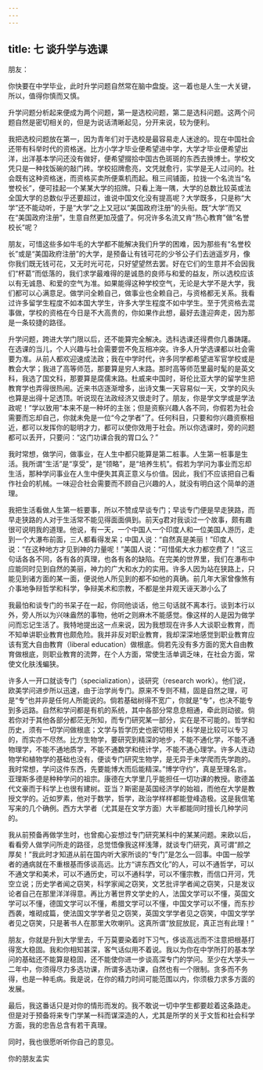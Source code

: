 ```yaml
---
---
---
```

title: 七 谈升学与选课
---




朋友：

你快要在中学毕业，此时升学问题自然常在脑中盘旋。这一着也是人生一大关键，所以，值得你慎而又慎。

升学问题分析起来便成为两个问题，第一是选校问题，第二是选科问题。这两个问题自然是密切相关的，但是为说话清晰起见，分开来说，较为便利。

我把选校问题放在第一，因为青年们对于选校是最容易走人迷途的。现在中国社会还带有科举时代的资格迷。比方小学才毕业便希望进中学，大学才毕业便希望出洋，出洋基本学问还没有做好，便希望掇拾中国古色斑斑的东西去换博士。学校文凭只是一种找饭碗的敲门砖。学校招牌愈亮，文凭就愈行，实学是无人过问的。社会既有这种资格迷，而资格买卖所便乘机而起。租三间铺面，拉拢一个名流当“名誉校长”，便可挂起一个某某大学的招牌。只看上海一隅，大学的总数比较英或法全国大学的总数似乎还要超过，谁说中国文化没有提高呢？大学既多，只是称“大学”还不能动听，于是“大学”之上又冠以“美国政府注册”的头衔。既“大学”而又在“美国政府注册”，生意自然更加茂盛了。何况许多名流又肯“热心教育”做“名誉校长”呢？

朋友，可惜这些多如牛毛的大学都不能解决我们升学的困难，因为那些有“名誉校长”或是“美国政府注册”的大学，是预备让有钱可花的少爷公子们去逍遥岁月，像你我们既无钱可花，又无时光可花，只好望望然去罢。好在它们的生意并不会因我们“杯葛”而低落的，我们求学最难得的是诚恳的良师与和爱的益友，所以选校应该以有无诚恳、和爱的空气为准。如果能得这种学校空气，无论是大学不是大学，我们都可以心满意足。做学问全赖自己，做事业也全赖自己，与资格都无关系。我看过许多留学生程度不如本国大学生，许多大学生程度不如中学生。至于凭资格去混事做，学校的资格在今日是不大高贵的，你如果作此想，最好去逢迎奔走，因为那是一条较捷的路径。

升学问题，跨进大学门限以后，还不能算完全解决。选科选课还得费你几番踌躇。在选课的当儿，个人兴趣与社会需要尝不免互相冲突。许多人升学选课都以社会需要为准。从前人都欢迎速成法政；我在中学时代，许多同学都希望进军官学校或是教会大学；我进了高等师范，那要算是穷人末路。那时高等师范里最时髦的是英文科，我选了国文科，那要算是腐儒末路。杜威来中国时，哥伦比亚大学的留学生把教育学也弄得很热闹。近来书店逐渐增多，出诗文集一天容易似一天，文学的风头也算是出得十足透顶。听说现在法政经济又很走时了。朋友，你是学文学或是学法政呢！”学以致用”本来不是一种坏的主张；但是资察兴趣人各不同，你假若为社会需要而忘却自己，你就未免是一位“今之学者”了。任何科目，只要和你兴趣资察相近，都可以发挥你的聪明才力，都可以使你效用于社会。所以你选课时，旁的问题都可以丢开，只要问：“这门功课合我的胃口么？”

我时常想，做学问，做事业，在人生中都只能算是第二桩事。人生第一桩事是生活。我所谓“生活”是“享受”，是“领略”，是“培养生机”。假若为学问为事业而忘却生活，那种学问事业在人生中便失其真正意义与价值。因此，我们不应该把自己看作社会的机械。一味迎合社会需要而不顾自己兴趣的人，就没有明白这个简单的道理。

我把生活看做人生第一桩要事，所以不赞成早谈专门；早谈专门便是早走狭路，而早走狭路的人对于生活常不能见得面面俱到。前天g君对我谈过一个故事，颇有趣很可说明我的道理。他说，有一天，一个中国人一个印度人和一位美国人游历，走到一个大瀑布前面，三人都看得发呆；中国人说：“自然真是美丽！”印度人说：“在这种地方才见到神的力量呢！”美国人说：“可惜偌大水力都空费了！”这三句话各各不同，各有各的真理，也各有各的缺陷。在完美的世界里，我们在瀑布中应能同时见到自然的美丽，神力的广大和水力的实用。许多人因为站在狭路上，只能见到诸方面的某一面，便说他人所见到的都不如他的真确。前几年大家曾像煞有介事地争辩哲学和科学，争辩美术和宗教，不都是坐井观天诬天渺小么了

我最怕和谈专门的书呆子在一起，你同他谈话，他三句话就不离本行。谈到本行以外，旁人所以为兴味盎然的事物，他听之则麻木不能感觉。像这样的人是因为做学问而忘记生活了。我特地提出这一点来说，因为我想现在许多人大谈职业教育，而不知单讲职业教育也颇危险。我并非反对职业教育，我却深深地感觉到职业教育应该有宽大自由教育（liberal education）做根底。倘若先没有多方面的宽大自由教育做根底，则职业教育的流弊，在个人方面，常使生活单调乏味，在社会方面，常使文化肤浅蝙狭。

许多人一开口就谈专门（specialization），谈研究（research work）。他们说，欧美学问进步所以迅速，由于治学尚专门。原来不专则不精，固是自然之理，可是“专”也并非是任何人所能说的。倘若基础树得不宽广，你就是“专”，也决不能专到多远路。自然和学问都是有机的系统，其中各部分常息息相通，牵此则动彼。倘若你对于其他各部分都茫无所知，而专门研究某一部分，实在是不可能的。哲学和历史，须有一切学问做根底；文学与哲学历史也密切相关；科学是比较可以专习的，而实亦不尽然。比方生物学，要研究到精深的地步，不能不通化学，不能不通物理学，不能不通地质学，不能不通数学和统计学，不能不通心理学。许多人连动物学和植物学的基础也没有，便谈专门研究生物学，是无异于未学爬而先学跑的。我时常想，学问这件东西，先要能博大而后能精深。”博学守约”，真是至理名言。亚理斯多德是种种学问的祖宗。康德在大学里几乎能担任一切功课的教授。歌德盖代文豪而于科学上也很有建树。亚当？斯密是英国经济学的始祖，而他在大学是教授文学的。近如罗素，他对于数学，哲学，政治学样样都能登峰造极。这是我信笔写来的几个确例。西方大学者（尤其是在文学方面）大半都能同时擅长几种学问的。

我从前预备再做学生时，也曾痴心妄想过专门研究某科中的某某问题。来欧以后，看看旁人做学问所走的路径，总觉悟像我这样浅薄，就谈专门研究，真可谓“颜之厚矣！”我此时才知道从前在国内听大家所谈的“专门”是怎么一回事。中国一般学者的通病就在不重根基而侈谈高远。比方“讲东西文化”的人，可以不通哲学，可以不通文学和美术，可以不通历史，可以不通科学，可以不懂宗教，而信口开河，凭空立说；历史学者闻之窃笑，科学家闻之窃笑，文艺批评学者闻之窃笑，只是发议论者自己在那里洋洋得意。再比方著世界文学史的人，法国文学可以不懂，英国文学可以不懂，德国文学可以不懂，希腊文学可以不懂，中国文学可以不懂，而东抄西袭，堆砌成篇，使法国文学学者见之窃笑，英国文学学者见之窃笑，中国文学学者见之窃笑，只是著书人在那里大吹喇叭。这真所谓“放屁放屁，真正岂有此理！”

朋友，你就是升到大学里去，千万莫要染着时下习气，侈谈高远而不注意把根基打得宽大稳固。我和你相知甚深，客气话似用不着说。我以为你在中学所打的基本学问的基础还不能算是稳固，还不能使你进一步谈高深专门的学问。至少在大学头一二年中，你须得尽力多选功课，所谓多选功课，自然也有一个限制。贪多而不务得，也是一种毛病。我是说，在你的精力时间可能范围以内，你须极力求多方面的发展。

最后，我这番话只是对你的情形而发的。我不敢说一切中学生都要趁着这条路走。但是对于预备将来专门学某一科而谋深造的人，尤其是所学的关于文哲和社会科学方面，我的忠告总含有若干真理。

同时，我也很愿听听你自己的意见。

你的朋友孟实
